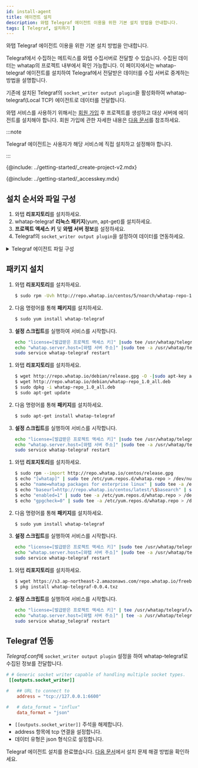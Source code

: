 ```yaml
---
id: install-agent
title: 에이전트 설치
description: 와탭 Telegraf 에이전트 이용을 위한 기본 설치 방법을 안내합니다.
tags: [ Telegraf, 설치하기 ]
---
```



와탭 Telegraf 에이전트 이용을 위한 기본 설치 방법을 안내합니다.

Telegraf에서 수집하는 메트릭스를 와탭 수집서버로 전달할 수 있습니다. 수집된 데이터는 whatap의 프로젝트 내부에서 확인 가능합니다. 
이 페이지에서는 whatap-telegraf 에이전트를 설치하여 Telegraf에서 전달받은 데이터를 수집 서버로 중계하는 방법을 설명합니다. 

기존에 설치된 Telegraf의 `socket_writer output plugin`을 활성화하여 whatap-telegraf(Local TCP) 에이전트로 데이터를 전달합니다.

와탭 서비스를 사용하기 위해서는 [회원 가입](https://www.whatap.io/ko/signup/) 후 프로젝트를 생성하고 대상 서버에 에이전트를 설치해야 합니다. 회원 가입에 관한 자세한 내용은 [다음 문서](../account/account-manage)를 참조하세요.

:::note

Telegraf 에이전트는 사용자가 해당 서비스에 직접 설치하고 설정해야 합니다.

:::

{@include: ../getting-started/_create-project-v2.mdx}

{@include: ../getting-started/_accesskey.mdx} 

## 설치 순서와 파일 구성

1. 와탭 **리포지토리**를 설치하세요.
1. whatap-telegraf **리눅스 패키지**(yum, apt-get)를 설치하세요.
1. **프로젝트 액세스 키** 및 **와탭 서버 정보**를 설정하세요.
1. Telegraf의 `socket_writer output plugin`을 설정하여 데이터를 연동하세요.

<details>
<summary>Telegraf 에이전트 파일 구성</summary>

* **whatap_telegraf**

  서비스 실행 파일로 Telegraf에서 전달된 정보를 수집 서버로 전송하는 프로그램입니다.

* **/etc/init.d/whatap-telegraf** (FreeBSD /usr/local/etc/whatap_telegraf)

  서비스 스크립트입니다.

* **whatap.conf**

  설정 파일입니다. 수집 서버의 주소와 서버의 프로젝트 액세스 키가 입력되는 파일입니다.

* **whatap-telegraf-#.log**

  에이전트 로그 파일입니다. (*/usr/whatap/telegraf/logs*)

</details> 

## 패키지 설치

<Tabs>
<TabItem value="rc" label="Red Hat/CentOS">

1. 와탭 **리포지토리**를 설치하세요.

    ```bash title=SH
    $ sudo rpm -Uvh http://repo.whatap.io/centos/5/noarch/whatap-repo-1.0-1.noarch.rpm
    ```

1. 다음 명령어를 통해 **패키지**를 설치하세요.

    ```bash title=SH
    $ sudo yum install whatap-telegraf
    ```

1. **설정 스크립트**를 실행하여 서비스를 시작합니다.

    ```bash title=SH
    echo "license=[발급받은 프로젝트 액세스 키]" |sudo tee /usr/whatap/telegraf/whatap.conf
    echo "whatap.server.host=[와탭 서버 주소]" |sudo tee -a /usr/whatap/telegraf/whatap.conf
    sudo service whatap-telegraf restart
    ```

</TabItem>
<TabItem value="du" label="Debian/Ubuntu">

1. 와탭 **리포지토리**를 설치하세요.

    ```bash title=SH
    $ wget http://repo.whatap.io/debian/release.gpg -O -|sudo apt-key add -
    $ wget http://repo.whatap.io/debian/whatap-repo_1.0_all.deb
    $ sudo dpkg -i whatap-repo_1.0_all.deb
    $ sudo apt-get update
    ```

1. 다음 명령어를 통해 **패키지**를 설치하세요.
    ```bash title=SH
    $ sudo apt-get install whatap-telegraf
    ```

1. **설정 스크립트**를 실행하여 서비스를 시작합니다.
    ```bash title=SH
    echo "license=[발급받은 프로젝트 액세스 키]" |sudo tee /usr/whatap/telegraf/whatap.conf
    echo "whatap.server.host=[와탭 서버 주소]" |sudo tee -a /usr/whatap/telegraf/whatap.conf
    sudo service whatap-telegraf restart
    ```

</TabItem>
<TabItem value="al" label="Amazon Linux">

1. 와탭 **리포지토리**를 설치하세요.

    ```bash title=SH
    $ sudo rpm --import http://repo.whatap.io/centos/release.gpg
    $ echo "[whatap]" | sudo tee /etc/yum.repos.d/whatap.repo > /dev/null
    $ echo "name=whatap packages for enterprise linux" | sudo tee -a /etc/yum.repos.d/whatap.repo > /dev/null
    $ echo "baseurl=http://repo.whatap.io/centos/latest/\$basearch" | sudo tee -a /etc/yum.repos.d/whatap.repo > /dev/null
    $ echo "enabled=1" | sudo tee -a /etc/yum.repos.d/whatap.repo > /dev/null
    $ echo "gpgcheck=0" | sudo tee -a /etc/yum.repos.d/whatap.repo > /dev/null
    ```

1. 다음 명령어를 통해 **패키지**를 설치하세요.

    ```bash title=SH
    $ sudo yum install whatap-telegraf
    ```

1. **설정 스크립트**를 실행하여 서비스를 시작합니다.

    ```bash title=SH
    echo "license=[발급받은 프로젝트 액세스 키]" |sudo tee /usr/whatap/telegraf/whatap.conf
    echo "whatap.server.host=[와탭 서버 주소]" |sudo tee -a /usr/whatap/telegraf/whatap.conf
    sudo service whatap-telegraf restart
    ```

</TabItem>
<TabItem value="fb" label="FreeBSD">

1. 와탭 **리포지토리**를 설치하세요.

    ```bash title=SH
    $ wget https://s3.ap-northeast-2.amazonaws.com/repo.whatap.io/freebsd/10/whatap-telegraf-0.0.4.txz
    $ pkg install whatap-telegraf-0.0.4.txz
    ```

1. **설정 스크립트**를 실행하여 서비스를 시작합니다.

    ```bash title=SH
    echo "license=[발급받은 프로젝트 액세스 키]" | tee /usr/whatap/telegraf/whatap.conf
    echo "whatap.server.host=[와탭 서버 주소]" | tee -a /usr/whatap/telegraf/whatap.conf
    sudo service whatap_telegraf restart
    ```

</TabItem>
</Tabs> 

## Telegraf 연동

*Telegraf.conf*에 `socket_writer output plugin` 설정을 하여 whatap-telegraf로 수집된 정보를 전달합니다.

```toml title='TOML'
# # Generic socket writer capable of handling multiple socket types.
 [[outputs.socket_writer]]

#   ## URL to connect to
    address = "tcp://127.0.0.1:6600"

#   # data_format = "influx"
    data_format = "json"
```

* `[[outputs.socket_writer]]` 주석을 해제합니다.
* address 항목에 tcp 연결을 설정합니다.
* 데이터 유형은 json 형식으로 설정합니다.

Telegraf 에이전트 설치를 완료했습니다. [다음 문서](agent-troubleshooting)에서 설치 문제 해결 방법을 확인하세요.

